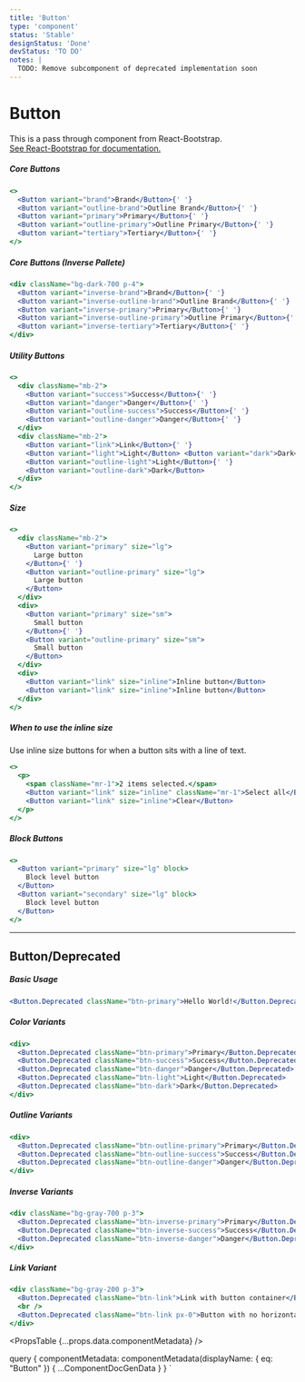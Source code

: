 ```yaml
---
title: 'Button'
type: 'component'
status: 'Stable'
designStatus: 'Done'
devStatus: 'TO DO'
notes: |
  TODO: Remove subcomponent of deprecated implementation soon
---
```



# Button

<SingleComponentStatus frontmatter={props?.pageContext?.frontmatter} />

<p style={{ fontSize: '1.5em' }}>
  This is a pass through component from React-Bootstrap.<br/>
  <a href="https://react-bootstrap.github.io/components/cards/" target="_blank" rel="noopener noreferrer">
    See React-Bootstrap for documentation.
  </a>
</p>

##### Core Buttons
```jsx live
<>
  <Button variant="brand">Brand</Button>{' '}
  <Button variant="outline-brand">Outline Brand</Button>{' '}
  <Button variant="primary">Primary</Button>{' '}
  <Button variant="outline-primary">Outline Primary</Button>{' '}
  <Button variant="tertiary">Tertiary</Button>{' '}
</>
```
##### Core Buttons (Inverse Pallete)
```jsx live
<div className="bg-dark-700 p-4">
  <Button variant="inverse-brand">Brand</Button>{' '}
  <Button variant="inverse-outline-brand">Outline Brand</Button>{' '}
  <Button variant="inverse-primary">Primary</Button>{' '}
  <Button variant="inverse-outline-primary">Outline Primary</Button>{' '}
  <Button variant="inverse-tertiary">Tertiary</Button>{' '}
</div>
```

##### Utility Buttons
```jsx live
<>
  <div className="mb-2">
    <Button variant="success">Success</Button>{' '}
    <Button variant="danger">Danger</Button>{' '}
    <Button variant="outline-success">Success</Button>{' '}
    <Button variant="outline-danger">Danger</Button>{' '}
  </div>
  <div className="mb-2">
    <Button variant="link">Link</Button>{' '}
    <Button variant="light">Light</Button> <Button variant="dark">Dark</Button>{' '}
    <Button variant="outline-light">Light</Button>{' '}
    <Button variant="outline-dark">Dark</Button>
  </div>
</>
```

##### Size

```jsx live
<>
  <div className="mb-2">
    <Button variant="primary" size="lg">
      Large button
    </Button>{' '}
    <Button variant="outline-primary" size="lg">
      Large button
    </Button>
  </div>
  <div>
    <Button variant="primary" size="sm">
      Small button
    </Button>{' '}
    <Button variant="outline-primary" size="sm">
      Small button
    </Button>
  </div>
  <div>
    <Button variant="link" size="inline">Inline button</Button>
    <Button variant="link" size="inline">Inline button</Button>
  </div>
</>
```

##### When to use the inline size

Use inline size buttons for when a button sits with a line of text.

```jsx live
<>
  <p>
    <span className="mr-1">2 items selected.</span>
    <Button variant="link" size="inline" className="mr-1">Select all</Button>
    <Button variant="link" size="inline">Clear</Button>
  </p>
</>
```

##### Block Buttons

```jsx live
<>
  <Button variant="primary" size="lg" block>
    Block level button
  </Button>
  <Button variant="secondary" size="lg" block>
    Block level button
  </Button>
</>
```

***

## Button/Deprecated

##### Basic Usage

```jsx live
<Button.Deprecated className="btn-primary">Hello World!</Button.Deprecated>
```

##### Color Variants

```jsx live
<div>
  <Button.Deprecated className="btn-primary">Primary</Button.Deprecated>
  <Button.Deprecated className="btn-success">Success</Button.Deprecated>
  <Button.Deprecated className="btn-danger">Danger</Button.Deprecated>
  <Button.Deprecated className="btn-light">Light</Button.Deprecated>
  <Button.Deprecated className="btn-dark">Dark</Button.Deprecated>
</div>
```

##### Outline Variants

```jsx live
<div>
  <Button.Deprecated className="btn-outline-primary">Primary</Button.Deprecated>
  <Button.Deprecated className="btn-outline-success">Success</Button.Deprecated>
  <Button.Deprecated className="btn-outline-danger">Danger</Button.Deprecated>
</div>
```

##### Inverse Variants

```jsx live
<div className="bg-gray-700 p-3">
  <Button.Deprecated className="btn-inverse-primary">Primary</Button.Deprecated>
  <Button.Deprecated className="btn-inverse-success">Success</Button.Deprecated>
  <Button.Deprecated className="btn-inverse-danger">Danger</Button.Deprecated>
</div>
```

##### Link Variant

```jsx live
<div className="bg-gray-200 p-3">
  <Button.Deprecated className="btn-link">Link with button container</Button.Deprecated>
  <br />
  <Button.Deprecated className="btn-link px-0">Button with no horizontal padding</Button.Deprecated>
</div>
```

<PropsTable {...props.data.componentMetadata} />

  query {
    componentMetadata: componentMetadata(displayName: { eq: "Button" }) {
      ...ComponentDocGenData
    }
  }
`

